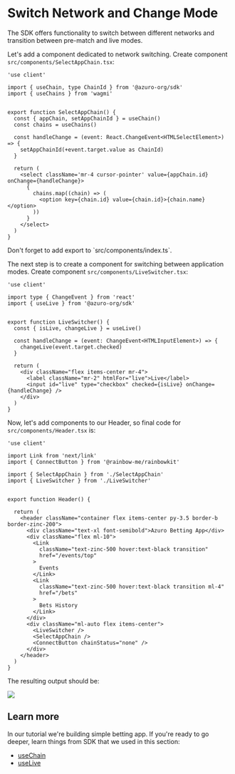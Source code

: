 
# Switch Network and Change Mode
The SDK offers functionality to switch between different networks and transition between pre-match and live modes.

Let's add a component dedicated to network switching.
Create component `src/components/SelectAppChain.tsx`:

```tsx filename="src/components/SelectAppChain.tsx" copy
'use client'

import { useChain, type ChainId } from '@azuro-org/sdk'
import { useChains } from 'wagmi'


export function SelectAppChain() {
  const { appChain, setAppChainId } = useChain()
  const chains = useChains()

  const handleChange = (event: React.ChangeEvent<HTMLSelectElement>) => {
    setAppChainId(+event.target.value as ChainId)
  }

  return (
    <select className='mr-4 cursor-pointer' value={appChain.id} onChange={handleChange}>
      {
        chains.map((chain) => (
          <option key={chain.id} value={chain.id}>{chain.name}</option>
        ))
      }
    </select>
  )
}
```

<Callout type="warning">
Don't forget to add export to `src/components/index.ts`.
</Callout>


The next step is to create a component for switching between application modes.
Create component `src/components/LiveSwitcher.tsx`:

```tsx filename="src/components/LiveSwitcher.tsx" copy
'use client'

import type { ChangeEvent } from 'react'
import { useLive } from '@azuro-org/sdk'


export function LiveSwitcher() {
  const { isLive, changeLive } = useLive()

  const handleChange = (event: ChangeEvent<HTMLInputElement>) => {
    changeLive(event.target.checked)
  }

  return (
    <div className="flex items-center mr-4">
      <label className="mr-2" htmlFor="live">Live</label>
      <input id="live" type="checkbox" checked={isLive} onChange={handleChange} />
    </div>
  )
}

```

Now, let's add components to our Header, so final code for `src/components/Header.tsx` is:

```tsx {6,7,30,31} filename="src/components/Header.tsx" copy
'use client'

import Link from 'next/link'
import { ConnectButton } from '@rainbow-me/rainbowkit'

import { SelectAppChain } from './SelectAppChain'
import { LiveSwitcher } from './LiveSwitcher'


export function Header() {

  return (
    <header className="container flex items-center py-3.5 border-b border-zinc-200">
      <div className="text-xl font-semibold">Azuro Betting App</div>
      <div className="flex ml-10">
        <Link
          className="text-zinc-500 hover:text-black transition"
          href="/events/top"
        >
          Events
        </Link>
        <Link
          className="text-zinc-500 hover:text-black transition ml-4"
          href="/bets"
        >
          Bets History
        </Link>
      </div>
      <div className="ml-auto flex items-center">
        <LiveSwitcher />
        <SelectAppChain />
        <ConnectButton chainStatus="none" />
      </div>
    </header>
  )
}
```

The resulting output should be:

<Image src="/images/sections/switch-network.png" width={1952} height={105} />

## Learn more

In our tutorial we're building simple betting app. If you're ready to go deeper, learn things from SDK that we used in this section:

- [useChain](/hub/apps/sdk/providers/chain)
- [useLive](/hub/apps/sdk/providers/live)
